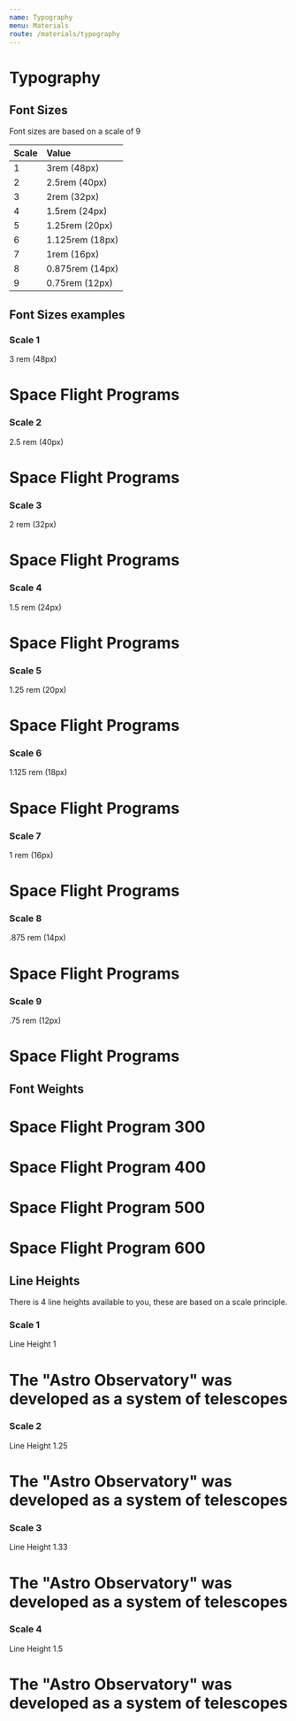```yaml
---
name: Typography
menu: Materials
route: /materials/typography
---
```



# Typography

## Font Sizes

Font sizes are based on a scale of 9

| Scale | Value           |
| :---- | :-------------- |
| 1     | 3rem (48px)     |
| 2     | 2.5rem (40px)   |
| 3     | 2rem (32px)     |
| 4     | 1.5rem (24px)   |
| 5     | 1.25rem (20px)  |
| 6     | 1.125rem (18px) |
| 7     | 1rem (16px)     |
| 8     | 0.875rem (14px) |
| 9     | 0.75rem (12px)  |

## Font Sizes examples

### Scale 1

3 rem (48px)

<Playground>
    <h1 className="f1">Space Flight Programs</h1>
</Playground>

### Scale 2

2.5 rem (40px)

<Playground>
    <h1 className="f2">Space Flight Programs</h1>
</Playground>

### Scale 3

2 rem (32px)

<Playground>
    <h1 className="f3">Space Flight Programs</h1>
</Playground>

### Scale 4

1.5 rem (24px)

<Playground>
    <h1 className="f4">Space Flight Programs</h1>
</Playground>

### Scale 5

1.25 rem (20px)

<Playground>
    <h1 className="f5">Space Flight Programs</h1>
</Playground>

### Scale 6

1.125 rem (18px)

<Playground>
    <h1 className="f6">Space Flight Programs</h1>
</Playground>

### Scale 7

1 rem (16px)

<Playground>
    <h1 className="f7">Space Flight Programs</h1>
</Playground>

### Scale 8

.875 rem (14px)

<Playground>
    <h1 className="f8">Space Flight Programs</h1>
</Playground>

### Scale 9

.75 rem (12px)

<Playground>
    <h1 className="f9">Space Flight Programs</h1>
</Playground>

## Font Weights

<Playground>
    <h1 className="f3 fw3">Space Flight Program 300</h1>
    <h1 className="f3 fw4">Space Flight Program 400</h1>
    <h1 className="f3 fw5">Space Flight Program 500</h1>
    <h1 className="f3 fw6">Space Flight Program 600</h1>
</Playground>

## Line Heights

There is 4 line heights available to you, these are based on a scale principle.

### Scale 1

Line Height 1

<Playground>
    <h1 class="lh-solid">The "Astro Observatory" was developed as a system of telescopes</h1>
</Playground>

### Scale 2

Line Height 1.25

<Playground>
    <h1 class="lh-solid">The "Astro Observatory" was developed as a system of telescopes</h1>
</Playground>

### Scale 3

Line Height 1.33

<Playground>
    <h1 class="lh-solid">The "Astro Observatory" was developed as a system of telescopes</h1>
</Playground>

### Scale 4

Line Height 1.5

<Playground>
    <h1 class="lh-solid">The "Astro Observatory" was developed as a system of telescopes</h1>
</Playground>
